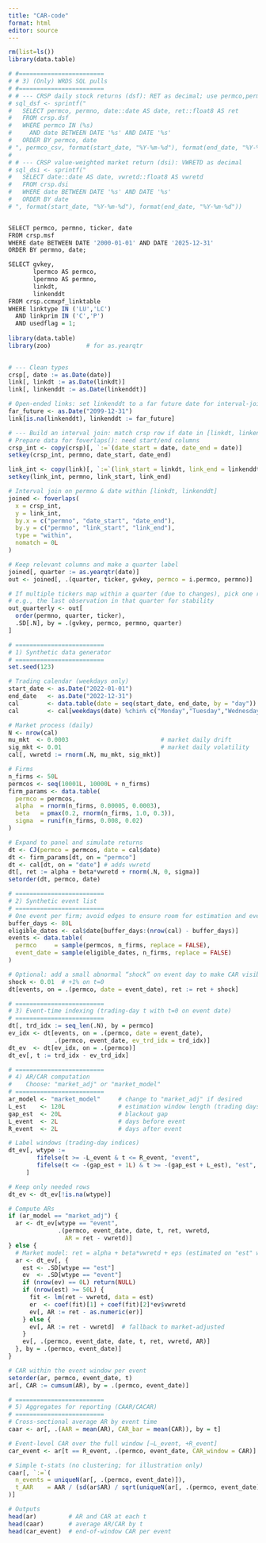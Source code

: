 ```yaml
---
title: "CAR-code"
format: html
editor: source
---
```



```r
rm(list=ls())
library(data.table)
```


```r
# #========================
# # 3) (Only) WRDS SQL pulls
# #========================
# # --- CRSP daily stock returns (dsf): RET as decimal; use permco,permno,date,ret
# sql_dsf <- sprintf("
#   SELECT permco, permno, date::date AS date, ret::float8 AS ret
#   FROM crsp.dsf
#   WHERE permco IN (%s)
#     AND date BETWEEN DATE '%s' AND DATE '%s'
#   ORDER BY permco, date
# ", permco_csv, format(start_date, "%Y-%m-%d"), format(end_date, "%Y-%m-%d"))
# 
# # --- CRSP value-weighted market return (dsi): VWRETD as decimal
# sql_dsi <- sprintf("
#   SELECT date::date AS date, vwretd::float8 AS vwretd
#   FROM crsp.dsi
#   WHERE date BETWEEN DATE '%s' AND DATE '%s'
#   ORDER BY date
# ", format(start_date, "%Y-%m-%d"), format(end_date, "%Y-%m-%d"))


SELECT permco, permno, ticker, date
FROM crsp.msf
WHERE date BETWEEN DATE '2000-01-01' AND DATE '2025-12-31'
ORDER BY permno, date;

SELECT gvkey,
       lpermco AS permco,
       lpermno AS permno,
       linkdt,
       linkenddt
FROM crsp.ccmxpf_linktable
WHERE linktype IN ('LU','LC')
  AND linkprim IN ('C','P')
  AND usedflag = 1;
  
library(data.table)
library(zoo)          # for as.yearqtr
  

# --- Clean types
crsp[, date := as.Date(date)]
link[, linkdt := as.Date(linkdt)]
link[, linkenddt := as.Date(linkenddt)]

# Open-ended links: set linkenddt to a far future date for interval-join convenience
far_future <- as.Date("2099-12-31")
link[is.na(linkenddt), linkenddt := far_future]

# --- Build an interval join: match crsp row if date in [linkdt, linkenddt]
# Prepare data for foverlaps(): need start/end columns
crsp_int <- copy(crsp)[, `:=`(date_start = date, date_end = date)]
setkey(crsp_int, permno, date_start, date_end)

link_int <- copy(link)[, `:=`(link_start = linkdt, link_end = linkenddt)]
setkey(link_int, permno, link_start, link_end)

# Interval join on permno & date within [linkdt, linkenddt]
joined <- foverlaps(
  x = crsp_int,
  y = link_int,
  by.x = c("permno", "date_start", "date_end"),
  by.y = c("permno", "link_start", "link_end"),
  type = "within",
  nomatch = 0L
)

# Keep relevant columns and make a quarter label
joined[, quarter := as.yearqtr(date)]
out <- joined[, .(quarter, ticker, gvkey, permco = i.permco, permno)]

# If multiple tickers map within a quarter (due to changes), pick one rule:
# e.g., the last observation in that quarter for stability
out_quarterly <- out[
  order(permno, quarter, ticker),
  .SD[.N], by = .(gvkey, permco, permno, quarter)
]

```

```r
# =========================
# 1) Synthetic data generator
# =========================
set.seed(123)

# Trading calendar (weekdays only)
start_date <- as.Date("2022-01-01")
end_date   <- as.Date("2022-12-31")
cal        <- data.table(date = seq(start_date, end_date, by = "day"))
cal        <- cal[weekdays(date) %chin% c("Monday","Tuesday","Wednesday","Thursday","Friday")]

# Market process (daily)
N <- nrow(cal)
mu_mkt  <- 0.0003                          # market daily drift
sig_mkt <- 0.01                            # market daily volatility
cal[, vwretd := rnorm(.N, mu_mkt, sig_mkt)]

# Firms
n_firms <- 50L
permcos <- seq(10001L, 10000L + n_firms)
firm_params <- data.table(
  permco = permcos,
  alpha  = rnorm(n_firms, 0.00005, 0.0003),
  beta   = pmax(0.2, rnorm(n_firms, 1.0, 0.3)),
  sigma  = runif(n_firms, 0.008, 0.02)
)

# Expand to panel and simulate returns
dt <- CJ(permco = permcos, date = cal$date)
dt <- firm_params[dt, on = "permco"]
dt <- cal[dt, on = "date"] # adds vwretd
dt[, ret := alpha + beta*vwretd + rnorm(.N, 0, sigma)]
setorder(dt, permco, date)
```

```r
# =========================
# 2) Synthetic event list
# =========================
# One event per firm; avoid edges to ensure room for estimation and event windows
buffer_days <- 80L
eligible_dates <- cal$date[buffer_days:(nrow(cal) - buffer_days)]
events <- data.table(
  permco     = sample(permcos, n_firms, replace = FALSE),
  event_date = sample(eligible_dates, n_firms, replace = FALSE)
)

# Optional: add a small abnormal “shock” on event day to make CAR visible
shock <- 0.01  # +1% on t=0
dt[events, on = .(permco, date = event_date), ret := ret + shock]

# =========================
# 3) Event-time indexing (trading-day t with t=0 on event date)
# =========================
dt[, trd_idx := seq_len(.N), by = permco]
ev_idx <- dt[events, on = .(permco, date = event_date),
             .(permco, event_date, ev_trd_idx = trd_idx)]
dt_ev  <- dt[ev_idx, on = .(permco)]
dt_ev[, t := trd_idx - ev_trd_idx]
```


```r
# =========================
# 4) AR/CAR computation
#    Choose: "market_adj" or "market_model"
# =========================
ar_model <- "market_model"     # change to "market_adj" if desired
L_est    <- 120L               # estimation window length (trading days)
gap_est  <- 20L                # blackout gap
L_event  <- 2L                 # days before event
R_event  <- 2L                 # days after event

# Label windows (trading-day indices)
dt_ev[, wtype :=
        fifelse(t >= -L_event & t <= R_event, "event",
        fifelse(t <= -(gap_est + 1L) & t >= -(gap_est + L_est), "est", NA_character_))
     ]

# Keep only needed rows
dt_ev <- dt_ev[!is.na(wtype)]

# Compute ARs
if (ar_model == "market_adj") {
  ar <- dt_ev[wtype == "event",
              .(permco, event_date, date, t, ret, vwretd,
                AR = ret - vwretd)]
} else {
  # Market model: ret = alpha + beta*vwretd + eps (estimated on "est" window)
  ar <- dt_ev[, {
    est <- .SD[wtype == "est"]
    ev  <- .SD[wtype == "event"]
    if (nrow(ev) == 0L) return(NULL)
    if (nrow(est) >= 50L) {
      fit <- lm(ret ~ vwretd, data = est)
      er  <- coef(fit)[1] + coef(fit)[2]*ev$vwretd
      ev[, AR := ret - as.numeric(er)]
    } else {
      ev[, AR := ret - vwretd]  # fallback to market-adjusted
    }
    ev[, .(permco, event_date, date, t, ret, vwretd, AR)]
  }, by = .(permco, event_date)]
}

# CAR within the event window per event
setorder(ar, permco, event_date, t)
ar[, CAR := cumsum(AR), by = .(permco, event_date)]
```


```r
# =========================
# 5) Aggregates for reporting (CAAR/CACAR)
# =========================
# Cross-sectional average AR by event time
caar <- ar[, .(AAR = mean(AR), CAR_bar = mean(CAR)), by = t]

# Event-level CAR over the full window [−L_event, +R_event]
car_event <- ar[t == R_event, .(permco, event_date, CAR_window = CAR)]

# Simple t-stats (no clustering; for illustration only)
caar[, `:=`(
  n_events = uniqueN(ar[, .(permco, event_date)]),
  t_AAR    = AAR / (sd(ar$AR) / sqrt(uniqueN(ar[, .(permco, event_date)])))
)]

# Outputs
head(ar)         # AR and CAR at each t
head(caar)       # average AR/CAR by t
head(car_event)  # end-of-window CAR per event
```


